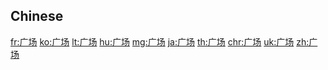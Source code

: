 {{also|広場|廣場}}
==Chinese==
{{zh-see|廣場}}

[[fr:广场]]
[[ko:广场]]
[[lt:广场]]
[[hu:广场]]
[[mg:广场]]
[[ja:广场]]
[[th:广场]]
[[chr:广场]]
[[uk:广场]]
[[zh:广场]]